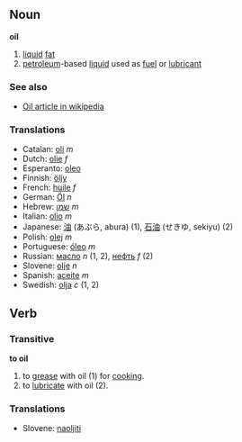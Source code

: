 == Noun ==

'''oil'''

# [[liquid]] [[fat]]
# [[petroleum]]-based [[liquid]] used as [[fuel]] or [[lubricant]]

===See also===
*[[w:Oil|Oil article in wikipedia]]

===Translations===
*Catalan: [[oli]] ''m''
*Dutch: [[olie]] ''f''
*Esperanto: [[oleo]]
*Finnish: [[öljy]]
*French: [[huile]] ''f''
*German: [[Öl]] ''n''
*Hebrew: [[שמן]] ''m''
*Italian: [[olio]] ''m''
*Japanese: [[油]] (あぶら, abura) (1), [[石油]] (せきゆ, sekiyu) (2)
*Polish: [[olej]] ''m''
*Portuguese: [[óleo]] ''m''
*Russian: [[масло]] ''n'' (1, 2), [[нефть]] ''f'' (2)
*Slovene: [[olje]] ''n''
*Spanish: [[aceite]] ''m''
*Swedish: [[olja]] ''c'' (1, 2)

== Verb ==
===Transitive===

'''to oil'''

# to [[grease]] with oil (1) for [[cook]]ing.
# to [[lubricate]] with oil (2).

===Translations===
*Slovene: [[naoljiti]]